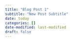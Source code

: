 ```yaml
---
title: "Blog Post 1"
subtitle: "New Post Subtitle"
date: today
categories: []
date-modified: last-modified
draft: false
---
```

